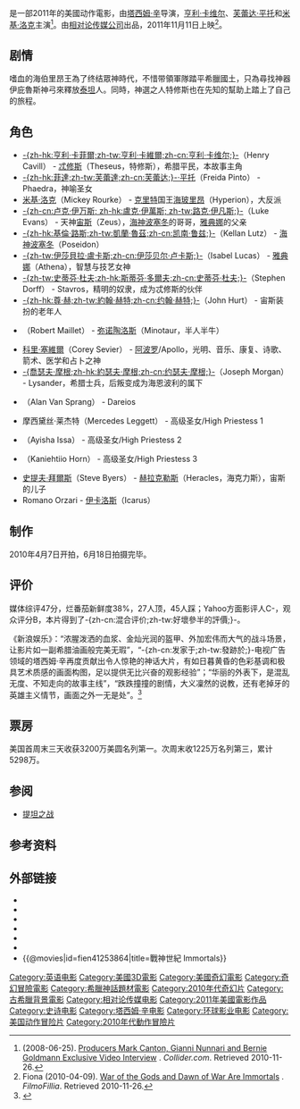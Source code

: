 {{noteTA
|G1=Movie
|G2=Show
|1=zh-hk:亨利·卡修爾;zh-cn:亨利·卡维尔;zh-tw:亨利·卡維爾;
|2=zh-hk:米奇·洛基;zh-tw:米基·洛克;
|3=zh-hk:菲達·萍杜;zh-cn:芙蕾达·平托;zh-tw:芙蕾達·蘋托;
|4=zh-hk:史提芬·杜夫;zh-cn:斯蒂芬·多尔夫;zh-tw:史蒂芬·道夫;
|5=zh-hk:路克·伊雲斯;zh-cn:卢克·伊万斯;zh-tw:路克·伊凡斯;
|6=zh-hk:基蘭·路蕯;zh-cn:凯南·鲁兹;zh-tw:凱蘭·盧茲;
|7=zh-hk:伊莎貝·魯卡斯;zh-cn:伊莎贝尔·卢卡斯;zh-tw:伊莎貝爾·盧卡斯;
|8=zh-hk:尊·赫特;zh-tw:約翰·赫特;
|9=zh-hant:塔森·辛;zh-cn:塔西姆·辛;
}}
{{Infobox film
| name           = 天魔戰神
| original_name  = ''Immortals''
| image          = Immortals poster.jpg
| tw_image       = 
| hk_image       = 
| cn_image       = 
| caption        = 電影海報
| director       = [[塔西姆·辛|塔西姆·辛]]
| producer       = [[Mark_Canton|Mark Canton]]<br />[[Ryan_Kavanaugh|Ryan Kavanaugh]]<br />Gianni Nunnari
| writer         = Vlas Parlapanides<br />Charley Parlapanides
| starring       = [[亨利·卡維爾|-{zh-hk:亨利·卡菲爾;zh-tw:亨利·卡維爾;zh-cn:亨利·卡维尔;}-]]<br />[[斯蒂芬·多爾夫|-{zh-tw:史蒂芬·杜夫;zh-hk:斯蒂芬·多爾夫;zh-cn:史蒂芬·杜夫;}-]]<br />[[盧克·伊萬斯|-{zh-cn:卢克·伊万斯; zh-hk:盧克·伊萬斯; zh-tw:路克·伊凡斯;}-]]<br />[[伊莎贝尔·卢卡斯|-{zh-tw:伊莎貝拉·盧卡斯;zh-cn:伊莎贝尔·卢卡斯;}-]]<br />[[凱蘭·魯茲|-{zh-hk:基倫·路斯;zh-tw:凱蘭·魯茲;zh-cn:凯南·鲁兹;}-]]<br />[[芙蕾达·平托|-{zh-hk:菲達;zh-tw:芙蕾達;zh-cn:芙蕾达;}-·平托]]<br />[[米基·洛克|米基·洛克]]
| management     = [[Ken_Halsband|Ken Halsband]]
| music          = [[Trevor_Morris|Trevor Morris]]
| cinematography = Brendan Galvin
| editing        = Wyatt Jones<br />Stuart Levy
| studio         = [[相对论传媒|相对论传媒]]（Relativity Media）<br />[[Rogue_Pictures|Rogue Pictures]]
| distributor    = [[相对论传媒|相对论传媒]]（Relativity Media）<br />[[環球影業|環球影業]]（Universal Pictures）
| released       ={{flagicon|Greece}} 2011年11月10日 <br /> {{flagicon|USA}}{{flagicon|China}}{{flagicon|Taiwan}} 2011年11月11日 <br /> {{flagicon|HK}} 2011年11月17日
| runtime        = 110 分钟
| country        = {{美国}}
| language       = 英语
| budget         = $8000万<ref name="LABox">{{cite web|url=http://latimesblogs.latimes.com/entertainmentnewsbuzz/2011/11/box-office-j-edgar-immortals-jack-jill.html|title=Movie Projector: 'Immortals' poised to conquer box office|last=Kaufman|first=Amy|work=[[Los_Angeles_Times|Los Angeles Times]]|publisher=[[Tribune_Company|Tribune Company]]|date=November 10, 2011|accessdate=November 10, 2011|archive-date=2016-01-05|archive-url=https://web.archive.org/web/20160105232708/http://latimesblogs.latimes.com/entertainmentnewsbuzz/2011/11/box-office-j-edgar-immortals-jack-jill.html|dead-url=no}}</ref>
| gross          = $215,795,282<ref>{{cite web | url = http://boxofficemojo.com/movies/?id=warofgods.htm | title = Immortals (2011) | publisher = [[Box_Office_Mojo|Box Office Mojo]] | accessdate = January 15, 2012 | archive-date = 2016-04-28 | archive-url = https://web.archive.org/web/20160428063459/http://www.boxofficemojo.com/movies/?id=warofgods.htm | dead-url = no }}</ref>（全球票房）
| cn_name = 惊天战神
| tw_name = 戰神世紀
| hk_name = 天魔戰神
}}

{{作品名稱|name=''Immortals''|hk=天魔戰神|tw=戰神世紀|cn=惊天战神}}是一部2011年的美國动作電影，由[[塔西姆·辛|塔西姆·辛]]导演，[[亨利·卡维尔|亨利·卡维尔]]、[[芙蕾达·平托|芙蕾达·平托]]和[[米基·洛克|米基·洛克]]主演<ref>(2008-06-25). [http://www.collider.com/entertainment/interviews/article.asp/aid/8326/tcid/1 Producers Mark Canton, Gianni Nunnari and Bernie Goldmann Exclusive Video Interview] {{Wayback|url=http://www.collider.com/entertainment/interviews/article.asp/aid/8326/tcid/1 |date=20080628132855 }}. ''Collider.com''. Retrieved 2010-11-26.</ref>。由[[相对论传媒公司|相对论传媒公司]]出品，2011年11月11日上映<ref>Fiona (2010-04-09). [http://www.filmofilia.com/2010/04/09/war-of-the-gods-and-dawn-of-war-are-immortals War of the Gods and Dawn of War Are Immortals] {{Wayback|url=http://www.filmofilia.com/2010/04/09/war-of-the-gods-and-dawn-of-war-are-immortals |date=20110602113609 }}. ''FilmoFillia''. Retrieved 2010-11-26.</ref>。

== 剧情 ==
嗜血的海伯里昂王為了终结眾神時代，不惜带領軍隊踏平希臘國土，只為尋找神器伊庇魯斯神弓來釋放[[泰坦|泰坦]]人。同時，神選之人特修斯也在先知的幫助上踏上了自己的旅程。

== 角色 ==
*[[亨利·卡維爾|-{zh-hk:亨利·卡菲爾;zh-tw:亨利·卡維爾;zh-cn:亨利·卡维尔;}-]]（Henry Cavill）  - [[忒修斯|忒修斯]]（Theseus，特修斯），希腊平民，本故事主角
*[[芙蕾达·平托|-{zh-hk:菲達;zh-tw:芙蕾達;zh-cn:芙蕾达;}-·平托]]（Freida Pinto） - Phaedra，神喻圣女
*[[米基·洛克|米基·洛克]]（Mickey Rourke） - [[克里特|克里特]]国王[[许珀里翁|海玻里昂]]（Hyperion），大反派
*[[盧克·伊萬斯|-{zh-cn:卢克·伊万斯; zh-hk:盧克·伊萬斯; zh-tw:路克·伊凡斯;}-]]（Luke Evans） - 天神[[宙斯|宙斯]]（Zeus），[[海神|海神]][[波塞冬|波塞冬]]的哥哥，[[雅典娜|雅典娜]]的父亲
*[[凱蘭·魯茲|-{zh-hk:基倫·路斯;zh-tw:凱蘭·魯茲;zh-cn:凯南·鲁兹;}-]]（Kellan Lutz） - [[海神|海神]][[波塞冬|波塞冬]]（Poseidon）
*[[伊莎贝尔·卢卡斯|-{zh-tw:伊莎貝拉·盧卡斯;zh-cn:伊莎贝尔·卢卡斯;}-]]（Isabel Lucas） - [[雅典娜|雅典娜]]（Athena），智慧与技艺女神
*[[斯蒂芬·多爾夫|-{zh-tw:史蒂芬·杜夫;zh-hk:斯蒂芬·多爾夫;zh-cn:史蒂芬·杜夫;}-]]（Stephen Dorff） - Stavros，精明的奴隶，成为忒修斯的伙伴
*[[尊·赫|-{zh-hk:尊·赫;zh-tw:約翰·赫特;zh-cn:约翰·赫特;}-]]（John Hurt） - 宙斯装扮的老年人
*{{le|羅伯特·梅耶|Robert Maillet}}（Robert Maillet） - [[弥诺陶洛斯|弥诺陶洛斯]]（Minotaur，半人半牛）
*[[科里·塞維爾|科里·塞維爾]]（Corey Sevier） - [[阿波罗|阿波罗]]/Apollo，光明、音乐、康复、诗歌、箭术、医学和占卜之神
*[[約瑟夫·摩根|-{喬瑟夫·摩根;zh-hk:約瑟夫·摩根;zh-cn:约瑟夫·摩根;}-]]（Joseph Morgan） - Lysander，希腊士兵，后叛变成为海恩波利的属下
*{{le|艾倫·范·斯普朗|Alan Van Sprang}}（Alan Van Sprang） - Dareios
*摩西黛丝·莱杰特（Mercedes Leggett） - 高级圣女/High Priestess 1
*{{tsl|fr|Ayisha Issa|阿伊莎·伊萨}}（Ayisha Issa） - 高级圣女/High Priestess 2
*{{le|卡内赫迪奥·霍恩|Kaniehtiio Horn}}（Kaniehtiio Horn） - 高级圣女/High Priestess 3
*[[史提夫·拜爾斯|史提夫·拜爾斯]]（Steve Byers） - [[赫拉克勒斯|赫拉克勒斯]]（Heracles，海克力斯），宙斯的儿子
*Romano Orzari - [[伊卡洛斯|伊卡洛斯]]（Icarus）

== 制作 ==
2010年4月7日开拍，6月18日拍摄完毕。

== 评价 ==
媒体综评47分，烂番茄新鲜度38%，27人顶，45人踩；Yahoo方面影评人C-，观众评分B，本片得到了-{zh-cn:混合评价;zh-tw:好壞參半的評價;}-。

《新浪娱乐》：“浓腥泼洒的血浆、金灿光润的盔甲、外加宏伟而大气的战斗场景，让影片如一副希腊油画般完美无瑕”，“-{zh-cn:发家于;zh-tw:發跡於;}-电视广告领域的塔西姆·辛再度贡献出令人惊艳的神话大片，有如日暮黄昏的色彩基调和极具艺术质感的画面构图，足以提供无比兴奋的观影经验”；“华丽的外表下，是混乱无度、不知走向的故事主线”，“跌跌撞撞的剧情，大义凜然的说教，还有老掉牙的英雄主义情节，画面之外一无是处”。<ref>{{cite news |url=http://ent.sina.com.cn/m/f/2011-11-14/ba3480765.shtml |agency=新浪娱乐 |title=本周新片票房系《惊天战神》、《杰克与吉尔》 / 奥斯卡系《胡佛传》、《凝望深渊》、《忧郁症》 |date=2011年11月14日 |accessdate= |archive-date=2019-08-21 |archive-url=https://web.archive.org/web/20190821010214/http://ent.sina.com.cn/m/f/2011-11-14/ba3480765.shtml |dead-url=no }}</ref>

== 票房 ==
美国首周末三天收获3200万美圆名列第一。次周末收1225万名列第三，累计5298万。

== 参阅 ==
* [[提坦之战|提坦之战]]

== 参考资料 ==
{{Reflist}}

== 外部链接 ==
* {{Official website|http://immortalsmovie.com}}
* {{IMDb title|1253864}}
* {{Rotten Tomatoes|immortals_2011}}
* {{Mojo title|warofgods}}
* {{Allmovie title|511888}}
* {{Metacritic|immortals}}
*{{@movies|id=fien41253864|title=戰神世紀 Immortals}}

{{Tarsem Singh}}
{{DEFAULTSORT:Immortals}}
[[Category:英语电影|Category:英语电影]]
[[Category:美國3D電影|Category:美國3D電影]]
[[Category:美國奇幻電影|Category:美國奇幻電影]]
[[Category:奇幻冒險電影|Category:奇幻冒險電影]]
[[Category:希臘神話題材電影|Category:希臘神話題材電影]]
[[Category:2010年代奇幻片|Category:2010年代奇幻片]]
[[Category:古希臘背景電影|Category:古希臘背景電影]]
[[Category:相对论传媒电影|Category:相对论传媒电影]]
[[Category:2011年美國電影作品|Category:2011年美國電影作品]]
[[Category:史诗电影|Category:史诗电影]]
[[Category:塔西姆·辛电影|Category:塔西姆·辛电影]]
[[Category:环球影业电影|Category:环球影业电影]]
[[Category:美国动作冒险片|Category:美国动作冒险片]]
[[Category:2010年代動作冒險片|Category:2010年代動作冒險片]]